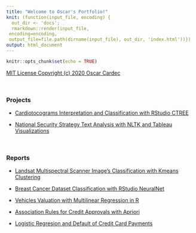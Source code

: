 ```yaml
---
title: "Welcome to Oscar's Portfolio!"
knit: (function(input_file, encoding) {
  out_dir <- 'docs';
  rmarkdown::render(input_file,
 encoding=encoding,
 output_file=file.path(dirname(input_file), out_dir, 'index.html'))})
output: html_document
---
```

```r
knitr::opts_chunk$set(echo = TRUE)
```
[MIT License
Copyright (c) 2020 Oscar Cardec](file:///Users/ocardec/Documents/GitHub/ocardec.github.io/font_page/LICENSE)

<br/>

### Projects

- [Cardiotocograms Interpretation and Classification with RStudio CTREE](file:///Users/ocardec/Documents/GitHub/ocardec.github.io/CTREE/CTREE_RMarkdown.html)

- [National Security Strategy Text Analysis with NLTK and Tableau Visualizations](file:///Users/ocardec/Documents/GitHub/ocardec.github.io/text_analysis/README.html)

<br/>

### Reports

- [Landsat Multispectral Scanner Image's Classification with Kmeans Clustering](file:///Users/ocardec/Documents/GitHub//ocardec.github.io/reports/Unsupervised%20Learning%20w%20Kmeans.pdf)

- [Breast Cancer Dataset Classification with RStudio NeuralNet](file:///Users/ocardec/Documents/GitHub//ocardec.github.io/reports/Neural%20Networks%20in%20R.pdf)

- [Vehicles Valuation with Multilinear Regression in R](file:///Users/ocardec/Documents/GitHub//ocardec.github.io/reports/Multiple%20Linear%20Regression.pdf)

- [Association Rules for Credit Approvals with Apriori](https://github.com/ocardec/ocardec.github.io/blob/master/reports/Association%20w%20Apriori.pdf)

- [Logistic Regresion and Default of Credit Card Payments](file:///Users/ocardec/Documents/GitHub//ocardec.github.io/reports/Logistic%20Regression.pdf)



